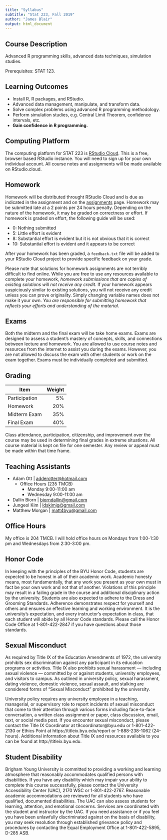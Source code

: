 ```yaml
---
title: "Syllabus"
subtitle: "Stat 223, Fall 2019"
author: "James Blair"
output: html_document
---
```


## Course Description

Advanced R programming skills, advanced data techniques, simulation studies.

Prerequisites: STAT 123.

## Learning Outcomes

+ Install R, R packages, and RStudio.
+ Advanced data management, manipulate, and transform data.
+ Solve complex problems using advanced R programming methodology.
+ Perform simulation studies, e.g. Central Limit Theorem, confidence intervals,
etc.
+ **Gain confidence in R programming.**

## Computing Platform

The computing platform for STAT 223 is [RStudio Cloud](https://rstudio.cloud/).
This is a free, browser based RStudio instance. You will need to sign up for
your own individual account. All course notes and assignments will be made
available on RStudio.cloud.

## Homework

Homework will be distributed throught RStudio Cloud and is due as indicated in
the assignment and on the [assignments](assignments.html) page. Homework may be
submitted late at a 2 points per 24 hours penalty. Depending on the nature of
the homework, it may be graded on correctness or effort. If homework is graded
on effort, the following guide will be used:

+ 0:  Nothing submitted
+ 5:  Little effort is evident
+ 8:  Substantial effort is evident but it is not obvious that it is correct
+ 10: Substantial effort is evident and it appears to be correct

After your homework has been graded, a `feedback.txt` file will be added to
your RStudio Cloud project to provide specific feedback on your grade.

Please note that solutions for homework assignments are not terribly difficult
to find online. While you are free to use any resources available to complete
your homework, *homework submissions that are copies of existing solutions will
not receive any credit*. If your homework appears suspiciously similar to
existing solutions, you will not receive any credit unless you can prove
originality. Simply changing variable names does not make it your own. *You are
responsible for submitting homework that reflects your efforts and understanding
of the material.*


## Exams

Both the midterm and the final exam will be take home exams. Exams are designed
to assess a student's mastery of concepts, skills, and connections between
lecture and homework. You are allowed to use course notes and resources from the
internet to assist you during the exams. However, you are not allowed to discuss
the exam with other students or work on the exam together. Exams must be
individually completed and submitted.


## Grading

Item               | Weight
-------------------|------:
Participation      |     5%
Homework           |    20%
Midterm Exam       |    35%
Final Exam         |    40%

Class attendance, participation, citizenship, and improvement over the course
may be used in determining final grades in extreme situations.  All course
material is kept on file for one semester.  Any review or appeal must be made
within that time frame. 

## Teaching Assistants

* Adam Ott | [adderotter@hotmail.com](mailto:adderotter@hotmail.com)
  * Office Hours (235 TMCB)
      - Monday 9:00-11:00 am
      - Wednesday 9:00-11:00 am
    
* Dallin Biorn | [biorndallin@gmail.com](mailto:biorndallin@gmail.com)
* Jungeol Kim | [ldskimjg@gmail.com](mailto:ldskimjg@gmail.com)
* Matthew Morgan | [matt4byu@gmail.com](mailto:matt4byu@gmail.com)

## Office Hours

My office is 204 TMCB. I will hold office hours on Mondays from 1:00-1:30 pm and 
Wednesdays from 2:30-3:00 pm.

## Honor Code

In keeping with the principles of the BYU Honor Code, students are expected to
be honest in all of their academic work. Academic honesty means, most
fundamentally, that any work you present as your own must in fact be your own 
work and not that of another. Violations of this principle may result in a
failing grade in the course and additional disciplinary action by the 
university. Students are also expected to adhere to the Dress and Grooming
Standards. Adherence demonstrates respect for yourself and others and ensures
an effective learning and working environment. It is the university's
expectation, and every instructor's expectation in class, that each student
will abide by all Honor Code standards. Please call the Honor Code Office at
1-801-422-2847 if you have questions about those standards.

## Sexual Misconduct

As required by Title IX of the Education Amendments of 1972, the university
prohibits sex discrimination against any participant in its education programs
or activities. Title IX also prohibits sexual harassment --- including sexual
violence --- committed by or against students, university employees, and 
visitors to campus. As outlined in university policy, sexual harassment, dating
violence, domestic violence, sexual assault, and stalking are considered forms
of "Sexual Misconduct" prohibited by the university.

University policy requires any university employee in a teaching, managerial,
or supervisory role to report incidents of sexual misconduct that come to their
attention through various forms including face-to-face conversation, a written
class assignment or paper, class discussion, email, text, or social media post.
If you encounter sexual misconduct, please contact the Title IX Coordinator at
t9coordinator&#64;byu.edu or 1-801-422-2130 or Ethics Point at
https://titleix.byu.edu/report or 1-888-238-1062 (24-hours). Additional
information about Title IX and resources available to you can be found at
http://titleix.byu.edu.

## Student Disability

Brigham Young University is committed to providing a working and learning
atmosphere that reasonably accommodates qualified persons with disabilities. If
you have any disability which may impair your ability to complete this course
successfully, please contact the University Accessibility Center (UAC), 2170
WSC or 1-801-422-2767. Reasonable academic accommodations are reviewed for all 
students who have qualified, documented disabilities. The UAC can also assess
students for learning, attention, and emotional concerns. Services are 
coordinated with the student and instructor by the UAC. If you need assistance
or if you feel you have been unlawfully discriminated against on the basis of
disability, you may seek resolution through established grievance policy and 
procedures by contacting the Equal Employment Office at 1-801-422-5895, D-285
ASB.